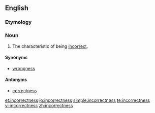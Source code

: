 ==English==

===Etymology===
{{suffix|incorrect|ness}}

===Noun===
{{en-noun|-}}

# The characteristic of being [[incorrect]].

====Synonyms====
* [[wrongness]]

====Antonyms====
*[[correctness]]

[[et:incorrectness]]
[[io:incorrectness]]
[[simple:incorrectness]]
[[te:incorrectness]]
[[vi:incorrectness]]
[[zh:incorrectness]]